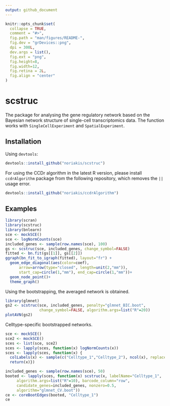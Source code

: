 ```yaml
---
output: github_document
---
```


<!-- README.md is generated from README.Rmd. Please edit that file -->

```r
knitr::opts_chunk$set(
  collapse = TRUE,
  comment = "#>",
  fig.path = "man/figures/README-",
  fig.dev = "grDevices::png",
  dpi = 300L,
  dev.args = list(),
  fig.ext = "png",
  fig.height=8,
  fig.width=12,
  fig.retina = 2L,
  fig.align = "center"
)
```

# scstruc

The package for analysing the gene regulatory network based on the Bayesian network structure of single-cell transcriptomics data. The function works with `SingleCellExperiment` and `SpatialExperiment`.

## Installation

Using `devtools`:

```r
devtools::install_github("noriakis/scstruc")
```

For using the CCDr algorithm in the latest R version, please install `ccdrAlgorithm` package from the following repository, which removes the `||` usage error.

```r
devtools::install_github("noriakis/ccdrAlgorithm")
```

## Examples

```r
library(scran)
library(scstruc)
library(bnlearn)
sce <- mockSCE()
sce <- logNormCounts(sce)
included_genes <- sample(row.names(sce), 100)
gs <- scstruc(sce, included_genes, change_symbol=FALSE)
fitted <- bn.fit(gs[[1]], gs[[2]])
ggraph(bn_fit_to_igraph(fitted), layout="fr") + 
  geom_edge_diagonal(aes(color=coef),
      arrow=arrow(type="closed", length=unit(2,"mm")),
      start_cap=circle(1,"mm"), end_cap=circle(1,"mm"))+
  geom_node_point()+
  theme_graph()
```

Using the bootstrapping, the averaged network is obtained.

```r
library(glmnet)
gs2 <- scstruc(sce, included_genes, penalty="glmnet_BIC.boot",
               change_symbol=FALSE, algorithm.args=list("R"=20))
plotAVN(gs2)
```

Celltype-specific bootstrapped networks.

```r
sce <- mockSCE()
sce2 <- mockSCE()
sces <- list(sce, sce2)
sces <- lapply(sces, function(x) logNormCounts(x))
sces <- lapply(sces, function(x) {
  colLabels(x) <- sample(c("Celltype_1","Celltype_2"), ncol(x), replace=TRUE)
  return(x)})

included_genes <- sample(row.names(sce), 50)
booted <- lapply(sces, function(x) scstruc(x, labelName="Celltype_1",
     algorithm.args=list("R"=10), barcode_column="row",
     candidate_genes=included_genes, nonzero=0.5,
     algorithm="glmnet_CV.boot"))
ce <- coreBootEdges(booted, "Celltype_1")
ce
```
